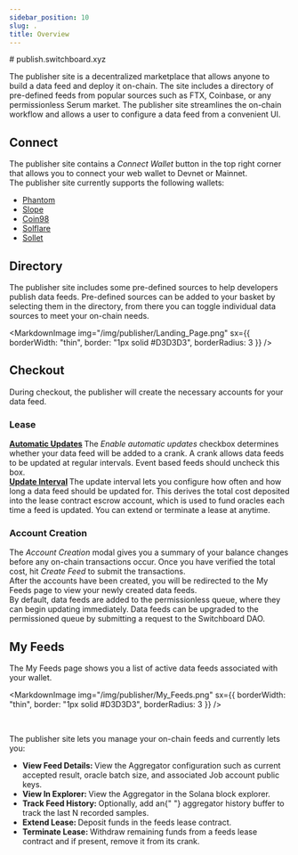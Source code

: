 ```yaml
---
sidebar_position: 10
slug: .
title: Overview
---
```



<Typography variant="h4">
  <Link to="https://publish.switchboard.xyz/"># publish.switchboard.xyz</Link>
</Typography>

The publisher site is a decentralized marketplace that allows anyone to build a data feed and deploy it on-chain. The site includes a directory of pre-defined feeds from popular sources such as FTX, Coinbase, or any permissionless Serum market. The publisher site streamlines the on-chain workflow and allows a user to configure a data feed from a convenient UI.

## Connect

<Grid container spacing={3} justifyContent="space-around">
  <Grid item md={4}>
    <MarkdownImage
      img="/img/publisher/Connect_Wallet.png"
      sx={{ borderWidth: "thin", border: "1px solid #D3D3D3", borderRadius: 3 }}
    />
  </Grid>
  <Grid item md={6}>
    <Typography>
      The publisher site contains a <i>Connect Wallet</i> button in the top
      right corner that allows you to connect your web wallet to Devnet or
      Mainnet.
    </Typography>
    <br />
    <Typography>
      The publisher site currently supports the following wallets:
    </Typography>
    <ul>
      <li>
        <a href="https://phantom.app/" target="_blank">
          Phantom
        </a>
      </li>
      <li>
        <a href="https://slope.finance/" target="_blank">
          Slope
        </a>
      </li>
      <li>
        <a href="https://wallet.coin98.com/" target="_blank">
          Coin98
        </a>
      </li>
      <li>
        <a href="https://solflare.com/" target="_blank">
          Solflare
        </a>
      </li>
      <li>
        <a href="https://www.sollet.io/" target="_blank">
          Sollet
        </a>
      </li>
    </ul>
  </Grid>
</Grid>

## Directory

The publisher site includes some pre-defined sources to help developers publish data feeds. Pre-defined sources can be added to your basket by selecting them in the directory, from there you can toggle individual data sources to meet your on-chain needs.

<MarkdownImage
  img="/img/publisher/Landing_Page.png"
  sx={{ borderWidth: "thin", border: "1px solid #D3D3D3", borderRadius: 3 }}
/>

## Checkout

During checkout, the publisher will create the necessary accounts for your data feed.

### Lease

<Grid container spacing={3} justifyContent="space-around">
  <Grid item md={5} sm={12}>
    <b>
      <u>Automatic Updates</u>
    </b>
    <Typography>
      The <i>Enable automatic updates</i> checkbox determines whether your data
      feed will be added to a crank. A crank allows data feeds to be updated at
      regular intervals. Event based feeds should uncheck this box.
    </Typography>
    <br />
    <b>
      <u>Update Interval</u>
    </b>
    <Typography>
      The update interval lets you configure how often and how long a data feed
      should be updated for. This derives the total cost deposited into the
      lease contract escrow account, which is used to fund oracles each time a
      feed is updated. You can extend or terminate a lease at anytime.
    </Typography>
    <br />
  </Grid>
  <Grid item md={6}>
    <MarkdownImage
      img="/img/publisher/Lease_Contract_Modal.png"
      sx={{ borderWidth: "thin", border: "1px solid #D3D3D3", borderRadius: 5 }}
    />
  </Grid>
</Grid>

### Account Creation

<Grid container spacing={3} justifyContent="space-around">
  <Grid item md={6} order={{ xs: 2, md: 1 }}>
    <MarkdownImage
      img="/img/publisher/Account_Creation.png"
      sx={{ borderWidth: "thin", border: "1px solid #D3D3D3", borderRadius: 3 }}
    />
  </Grid>
  <Grid item md={6} order={{ xs: 1, md: 2 }}>
    <Typography>
      The <i>Account Creation</i> modal gives you a summary of your balance
      changes before any on-chain transactions occur. Once you have verified the
      total cost, hit <i>Create Feed</i> to submit the transactions.
    </Typography>
    <br />
    <Typography>
      After the accounts have been created, you will be redirected to the My
      Feeds page to view your newly created data feeds.
    </Typography>
    <br />
    <Typography>
      By default, data feeds are added to the permissionless queue, where they
      can begin updating immediately. Data feeds can be upgraded to the
      permissioned queue by submitting a request to the Switchboard DAO.
    </Typography>
  </Grid>
</Grid>

## My Feeds

The My Feeds page shows you a list of active data feeds associated with your wallet.

<MarkdownImage
  img="/img/publisher/My_Feeds.png"
  sx={{ borderWidth: "thin", border: "1px solid #D3D3D3", borderRadius: 3 }}
/>

<br />

The publisher site lets you manage your on-chain feeds and currently lets you:

<Grid container spacing={3} justifyContent="space-around">
  <Grid item md={3} order={{ xs: 2, md: 1 }}>
    <MarkdownImage
      img="/img/publisher/My_Feeds_Actions.png"
      sx={{ borderWidth: "thin", border: "1px solid #D3D3D3", borderRadius: 3 }}
    />
  </Grid>
  <Grid item md={7} order={{ xs: 1, md: 2 }}>
    <ul>
      <li>
        <b>View Feed Details: </b> View the Aggregator configuration such as
        current accepted result, oracle batch size, and associated Job account
        public keys.
      </li>
      <li>
        <b>View In Explorer: </b> View the Aggregator in the Solana block
        explorer.
      </li>
      <li>
        <b>Track Feed History: </b> Optionally, add an{" "}
        <Link to="/feed#history-buffer">aggregator history buffer</Link> to
        track the last N recorded samples.
      </li>
      <li>
        <b>Extend Lease: </b> Deposit funds in the feeds lease contract.
      </li>
      <li>
        <b>Terminate Lease: </b> Withdraw remaining funds from a feeds lease
        contract and if present, remove it from its crank.
      </li>
    </ul>
  </Grid>
</Grid>
